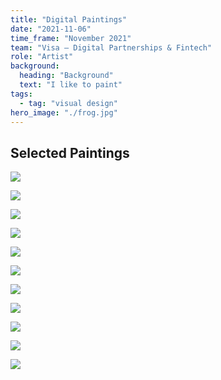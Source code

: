 ```yaml
---
title: "Digital Paintings"
date: "2021-11-06"
time_frame: "November 2021"
team: "Visa – Digital Partnerships & Fintech"
role: "Artist"
background:
  heading: "Background"
  text: "I like to paint"
tags:
  - tag: "visual design"
hero_image: "./frog.jpg"
---
```


## Selected Paintings

![](./balloon.jpg)

![](./bluffs.jpg)

![](./bot.jpg)

![](./bridge.jpg)

![](./cliffs.jpg)

![](./horn.jpg)

![](./hut.png)

![](./mill.jpg)

![](./poly.jpg)

![](./swamp.jpg)

![](./swirl.jpg)
